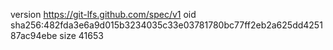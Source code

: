 version https://git-lfs.github.com/spec/v1
oid sha256:482fda3e6a9d015b3234035c33e03781780bc77ff2eb2a625dd425187ac94ebe
size 41653
